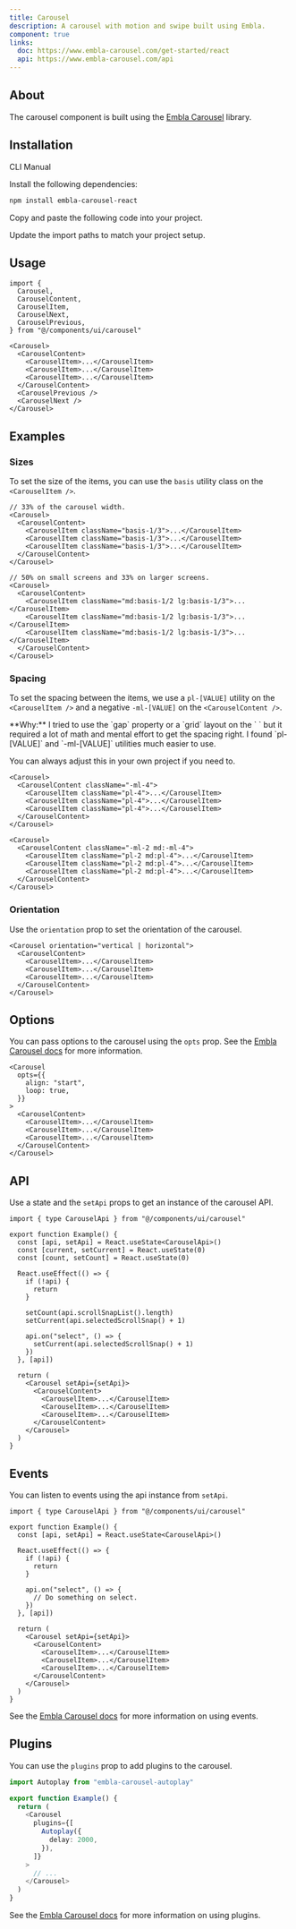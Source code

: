 ```yaml
---
title: Carousel
description: A carousel with motion and swipe built using Embla.
component: true
links:
  doc: https://www.embla-carousel.com/get-started/react
  api: https://www.embla-carousel.com/api
---
```


<ComponentPreview
  name="carousel-demo"
  title="Carousel"
  description="A carousel with 5 items and a previous and next button."
/>

## About

The carousel component is built using the [Embla Carousel](https://www.embla-carousel.com/) library.

## Installation

<Tabs defaultValue="cli">

<TabsList>
  <TabsTrigger value="cli">CLI</TabsTrigger>
  <TabsTrigger value="manual">Manual</TabsTrigger>
</TabsList>

<TabsContent value="cli">

<RegistryAdd componentName="carousel" />

</TabsContent>

<TabsContent value="manual">

<Steps>

<Step>Install the following dependencies:</Step>

```bash
npm install embla-carousel-react
```

<Step>Copy and paste the following code into your project.</Step>

<ComponentSource name="carousel" />

<Step>Update the import paths to match your project setup.</Step>

</Steps>

</TabsContent>

</Tabs>

## Usage

```tsx
import {
  Carousel,
  CarouselContent,
  CarouselItem,
  CarouselNext,
  CarouselPrevious,
} from "@/components/ui/carousel"
```

```tsx
<Carousel>
  <CarouselContent>
    <CarouselItem>...</CarouselItem>
    <CarouselItem>...</CarouselItem>
    <CarouselItem>...</CarouselItem>
  </CarouselContent>
  <CarouselPrevious />
  <CarouselNext />
</Carousel>
```

## Examples

### Sizes

To set the size of the items, you can use the `basis` utility class on the `<CarouselItem />`.

<ComponentPreview
  name="carousel-size"
  title="Carousel"
  description="A carousel with 3 active items of equal size."
/>

```tsx title="Example" showLineNumbers {4-6}
// 33% of the carousel width.
<Carousel>
  <CarouselContent>
    <CarouselItem className="basis-1/3">...</CarouselItem>
    <CarouselItem className="basis-1/3">...</CarouselItem>
    <CarouselItem className="basis-1/3">...</CarouselItem>
  </CarouselContent>
</Carousel>
```

```tsx title="Responsive" showLineNumbers {4-6}
// 50% on small screens and 33% on larger screens.
<Carousel>
  <CarouselContent>
    <CarouselItem className="md:basis-1/2 lg:basis-1/3">...</CarouselItem>
    <CarouselItem className="md:basis-1/2 lg:basis-1/3">...</CarouselItem>
    <CarouselItem className="md:basis-1/2 lg:basis-1/3">...</CarouselItem>
  </CarouselContent>
</Carousel>
```

### Spacing

To set the spacing between the items, we use a `pl-[VALUE]` utility on the `<CarouselItem />` and a negative `-ml-[VALUE]` on the `<CarouselContent />`.

<Callout className="mt-6">
  **Why:** I tried to use the `gap` property or a `grid` layout on the `
  <CarouselContent />` but it required a lot of math and mental effort to get the
  spacing right. I found `pl-[VALUE]` and `-ml-[VALUE]` utilities much easier to
  use.

You can always adjust this in your own project if you need to.

</Callout>

<ComponentPreview
  name="carousel-spacing"
  title="Carousel"
  description="A carousel with 3 items with a spacing of 1rem."
/>

```tsx title="Example" showLineNumbers /-ml-4/ /pl-4/
<Carousel>
  <CarouselContent className="-ml-4">
    <CarouselItem className="pl-4">...</CarouselItem>
    <CarouselItem className="pl-4">...</CarouselItem>
    <CarouselItem className="pl-4">...</CarouselItem>
  </CarouselContent>
</Carousel>
```

```tsx title="Responsive" showLineNumbers /-ml-2/ /pl-2/ /md:-ml-4/ /md:pl-4/
<Carousel>
  <CarouselContent className="-ml-2 md:-ml-4">
    <CarouselItem className="pl-2 md:pl-4">...</CarouselItem>
    <CarouselItem className="pl-2 md:pl-4">...</CarouselItem>
    <CarouselItem className="pl-2 md:pl-4">...</CarouselItem>
  </CarouselContent>
</Carousel>
```

### Orientation

Use the `orientation` prop to set the orientation of the carousel.

<ComponentPreview
  name="carousel-orientation"
  title="Carousel"
  description="A vertical carousel."
/>

```tsx showLineNumbers /vertical | horizontal/
<Carousel orientation="vertical | horizontal">
  <CarouselContent>
    <CarouselItem>...</CarouselItem>
    <CarouselItem>...</CarouselItem>
    <CarouselItem>...</CarouselItem>
  </CarouselContent>
</Carousel>
```

## Options

You can pass options to the carousel using the `opts` prop. See the [Embla Carousel docs](https://www.embla-carousel.com/api/options/) for more information.

```tsx showLineNumbers {2-5}
<Carousel
  opts={{
    align: "start",
    loop: true,
  }}
>
  <CarouselContent>
    <CarouselItem>...</CarouselItem>
    <CarouselItem>...</CarouselItem>
    <CarouselItem>...</CarouselItem>
  </CarouselContent>
</Carousel>
```

## API

Use a state and the `setApi` props to get an instance of the carousel API.

<ComponentPreview
  name="carousel-api"
  title="Carousel"
  description="A carousel with a slide counter."
/>

```tsx showLineNumbers {1,4,22}
import { type CarouselApi } from "@/components/ui/carousel"

export function Example() {
  const [api, setApi] = React.useState<CarouselApi>()
  const [current, setCurrent] = React.useState(0)
  const [count, setCount] = React.useState(0)

  React.useEffect(() => {
    if (!api) {
      return
    }

    setCount(api.scrollSnapList().length)
    setCurrent(api.selectedScrollSnap() + 1)

    api.on("select", () => {
      setCurrent(api.selectedScrollSnap() + 1)
    })
  }, [api])

  return (
    <Carousel setApi={setApi}>
      <CarouselContent>
        <CarouselItem>...</CarouselItem>
        <CarouselItem>...</CarouselItem>
        <CarouselItem>...</CarouselItem>
      </CarouselContent>
    </Carousel>
  )
}
```

## Events

You can listen to events using the api instance from `setApi`.

```tsx showLineNumbers {1,4-14,16}
import { type CarouselApi } from "@/components/ui/carousel"

export function Example() {
  const [api, setApi] = React.useState<CarouselApi>()

  React.useEffect(() => {
    if (!api) {
      return
    }

    api.on("select", () => {
      // Do something on select.
    })
  }, [api])

  return (
    <Carousel setApi={setApi}>
      <CarouselContent>
        <CarouselItem>...</CarouselItem>
        <CarouselItem>...</CarouselItem>
        <CarouselItem>...</CarouselItem>
      </CarouselContent>
    </Carousel>
  )
}
```

See the [Embla Carousel docs](https://www.embla-carousel.com/api/events/) for more information on using events.

## Plugins

You can use the `plugins` prop to add plugins to the carousel.

```ts showLineNumbers {1,6-10}
import Autoplay from "embla-carousel-autoplay"

export function Example() {
  return (
    <Carousel
      plugins={[
        Autoplay({
          delay: 2000,
        }),
      ]}
    >
      // ...
    </Carousel>
  )
}
```

<ComponentPreview
  name="carousel-plugin"
  title="Carousel"
  description="A carousel with the autoplay plugin."
/>

See the [Embla Carousel docs](https://www.embla-carousel.com/api/plugins/) for more information on using plugins.

